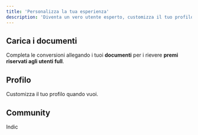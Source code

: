 ```yaml
---
title: 'Personalizza la tua esperienza'
description: 'Diventa un vero utente esperto, customizza il tuo profilo e scegli le tue preferenze'
---
```



## Carica i documenti

Completa le conversioni allegando i tuoi **documenti** per i rievere **premi riservati agli utenti full**.

## Profilo
Customizza il tuo profilo quando vuoi.

## Community
Indic
